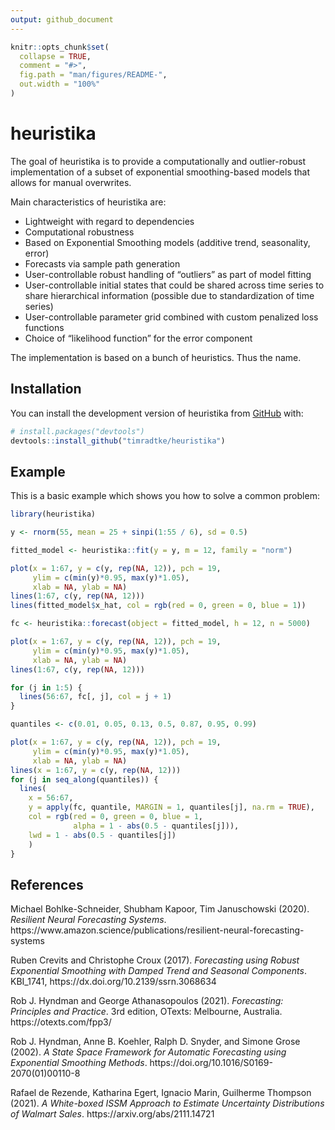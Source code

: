 ```yaml
---
output: github_document
---
```


<!-- README.md is generated from README.Rmd. Please edit that file -->

```r
knitr::opts_chunk$set(
  collapse = TRUE,
  comment = "#>",
  fig.path = "man/figures/README-",
  out.width = "100%"
)
```

# heuristika

<!-- badges: start -->
<!-- badges: end -->

The goal of heuristika is to provide a computationally and outlier-robust implementation of a subset of exponential smoothing-based models that allows for manual overwrites.

Main characteristics of heuristika are:

- Lightweight with regard to dependencies
- Computational robustness
- Based on Exponential Smoothing models (additive trend, seasonality, error)
- Forecasts via sample path generation
- User-controllable robust handling of "outliers" as part of model fitting
- User-controllable initial states that could be shared across time series to share hierarchical information (possible due to standardization of time series)
- User-controllable parameter grid combined with custom penalized loss functions
- Choice of "likelihood function" for the error component

The implementation is based on a bunch of heuristics. Thus the name.

## Installation

You can install the development version of heuristika from [GitHub](https://github.com/) with:

``` r
# install.packages("devtools")
devtools::install_github("timradtke/heuristika")
```

## Example

This is a basic example which shows you how to solve a common problem:

```r
library(heuristika)

y <- rnorm(55, mean = 25 + sinpi(1:55 / 6), sd = 0.5)

fitted_model <- heuristika::fit(y = y, m = 12, family = "norm")
```

```r
plot(x = 1:67, y = c(y, rep(NA, 12)), pch = 19, 
     ylim = c(min(y)*0.95, max(y)*1.05),
     xlab = NA, ylab = NA)
lines(1:67, c(y, rep(NA, 12)))
lines(fitted_model$x_hat, col = rgb(red = 0, green = 0, blue = 1))
```

```r
fc <- heuristika::forecast(object = fitted_model, h = 12, n = 5000)
```

```r
plot(x = 1:67, y = c(y, rep(NA, 12)), pch = 19, 
     ylim = c(min(y)*0.95, max(y)*1.05),
     xlab = NA, ylab = NA)
lines(1:67, c(y, rep(NA, 12)))

for (j in 1:5) {
  lines(56:67, fc[, j], col = j + 1)
}
```

```r
quantiles <- c(0.01, 0.05, 0.13, 0.5, 0.87, 0.95, 0.99)

plot(x = 1:67, y = c(y, rep(NA, 12)), pch = 19, 
     ylim = c(min(y)*0.95, max(y)*1.05),
     xlab = NA, ylab = NA)
lines(x = 1:67, y = c(y, rep(NA, 12)))
for (j in seq_along(quantiles)) {
  lines(
    x = 56:67, 
    y = apply(fc, quantile, MARGIN = 1, quantiles[j], na.rm = TRUE), 
    col = rgb(red = 0, green = 0, blue = 1, 
              alpha = 1 - abs(0.5 - quantiles[j])),
    lwd = 1 - abs(0.5 - quantiles[j])
    )
}
```

## References

Michael Bohlke-Schneider, Shubham Kapoor, Tim Januschowski (2020). *Resilient Neural Forecasting Systems*. https://www.amazon.science/publications/resilient-neural-forecasting-systems

Ruben Crevits and Christophe Croux (2017). *Forecasting using Robust Exponential Smoothing with Damped Trend and Seasonal Components*. KBI_1741, https://dx.doi.org/10.2139/ssrn.3068634

Rob J. Hyndman and George Athanasopoulos (2021). *Forecasting: Principles and Practice*. 3rd edition, OTexts: Melbourne, Australia. https://otexts.com/fpp3/

Rob J. Hyndman, Anne B. Koehler, Ralph D. Snyder, and Simone Grose (2002). *A State Space Framework for Automatic Forecasting using Exponential Smoothing Methods*. https://doi.org/10.1016/S0169-2070(01)00110-8

Rafael de Rezende, Katharina Egert, Ignacio Marin, Guilherme Thompson (2021). *A White-boxed ISSM Approach to Estimate Uncertainty Distributions of Walmart Sales*. https://arxiv.org/abs/2111.14721
